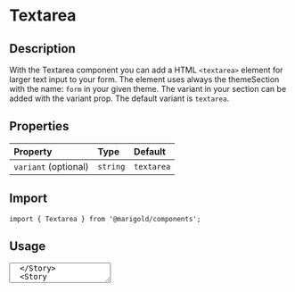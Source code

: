 
<Meta title="Components/Form/Textarea" />

# Textarea

## Description

With the Textarea component you can add a HTML `<textarea>` element for larger text input to your form.
The element uses always the themeSection with the name: `form` in your given theme. The variant in your section can be added with the variant prop. The default variant is `textarea`.

## Properties

| Property             | Type     | Default    |
| :------------------- | :------- | :--------- |
| `variant` (optional) | `string` | `textarea` |

## Import

```tsx
import { Textarea } from '@marigold/components';
```

## Usage

<Canvas>
  <Story name="Textarea">
    <Textarea placeholder="Placeholder" />
  </Story>
  <Story name="Textarea disabled">
    <Textarea placeholder="Placeholder disabled" disabled />
  </Story>
</Canvas>
